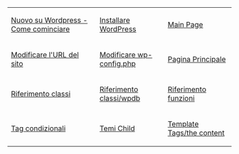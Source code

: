 {| cellspacing="10" width="100%"
|-
|[[it:Nuovo_su_Wordpress_-_Come_cominciare | Nuovo su Wordpress - Come cominciare]]
|[[it:Installare WordPress | Installare WordPress]]
|[[it:Main Page | Main Page]]
|-
|[[it:Modificare l'URL del sito | Modificare l'URL del sito]]
|[[it:Modificare wp-config.php | Modificare wp-config.php]]
|[[it:Pagina Principale | Pagina Principale]]
|-
|[[it:Riferimento classi | Riferimento classi]]
|[[it:Riferimento classi/it:wpdb | Riferimento classi/wpdb]]
|[[it:Riferimento funzioni | Riferimento funzioni]]
|-
|[[it:Tag condizionali | Tag condizionali]]
|[[it:Temi Child | Temi Child]]
|[[it:Template Tags/the content | Template Tags/the content]]
|}
